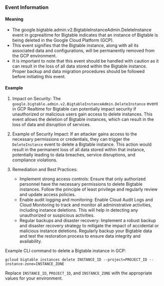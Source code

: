 
### Event Information

#### Meaning

- The google.bigtable.admin.v2.BigtableInstanceAdmin.DeleteInstance event in gcprealtime for Bigtable indicates that an instance of Bigtable is being deleted in the Google Cloud Platform (GCP).
- This event signifies that the Bigtable instance, along with all its associated data and configurations, will be permanently removed from the GCP environment.
- It is important to note that this event should be handled with caution as it can result in the loss of all data stored within the Bigtable instance. Proper backup and data migration procedures should be followed before initiating this event.

#### Example

1. Impact on Security: The `google.bigtable.admin.v2.BigtableInstanceAdmin.DeleteInstance` event in GCP Realtime for Bigtable can potentially impact security if unauthorized or malicious users gain access to delete instances. This event allows the deletion of Bigtable instances, which can result in the loss of data and disruption of services.

2. Example of Security Impact: If an attacker gains access to the necessary permissions or credentials, they can trigger the `DeleteInstance` event to delete a Bigtable instance. This action would result in the permanent loss of all data stored within that instance, potentially leading to data breaches, service disruptions, and compliance violations.

3. Remediation and Best Practices:
   - Implement strong access controls: Ensure that only authorized personnel have the necessary permissions to delete Bigtable instances. Follow the principle of least privilege and regularly review and update access policies.
   - Enable audit logging and monitoring: Enable Cloud Audit Logs and Cloud Monitoring to track and monitor all administrative activities, including instance deletions. This will help in detecting any unauthorized or suspicious activities.
   - Regular backups and disaster recovery: Implement a robust backup and disaster recovery strategy to mitigate the impact of accidental or malicious instance deletions. Regularly backup your Bigtable data and test the restoration process to ensure data integrity and availability.

Example CLI command to delete a Bigtable instance in GCP:
```
gcloud bigtable instances delete INSTANCE_ID --project=PROJECT_ID --instance-zone=INSTANCE_ZONE
```
Replace `INSTANCE_ID`, `PROJECT_ID`, and `INSTANCE_ZONE` with the appropriate values for your environment.


